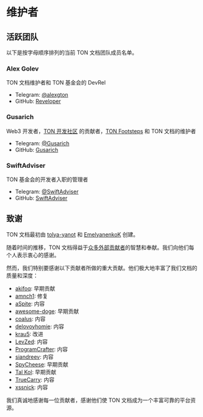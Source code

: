 # 维护者

## 活跃团队

以下是按字母顺序排列的当前 TON 文档团队成员名单。

### Alex Golev

TON 文档维护者和 TON 基金会的 DevRel

- Telegram: [@alexgton](https://t.me/alexgton)
- GitHub: [Reveloper](https://github.com/Reveloper)

### Gusarich

Web3 开发者，[TON 开发社区](https://github.com/ton-community) 的贡献者，[TON Footsteps](https://github.com/ton-society/ton-footsteps) 和 TON 文档的维护者

- Telegram: [@Gusarich](https://t.me/Gusarich)
- GitHub: [Gusarich](https://github.com/Gusarich)

### SwiftAdviser

TON 基金会的开发者入职的管理者

- Telegram: [@SwiftAdviser](https://t.me/SwiftAdviser)
- GitHub: [SwiftAdviser](https://github.com/SwiftAdviser)

## 致谢

TON 文档最初由 [tolya-yanot](https://github.com/tolya-yanot) 和 [EmelyanenkoK](https://github.com/EmelyanenkoK) 创建。

随着时间的推移，TON 文档得益于[众多外部贡献者](https://github.com/ton-community/ton-docs/graphs/contributors)的智慧和奉献。我们向他们每个人表示衷心的感谢。

然而，我们特别要感谢以下贡献者所做的重大贡献。他们极大地丰富了我们文档的质量和深度：

- [akifoq](https://github.com/akifoq): 早期贡献
- [amnch1](https://github.com/amnch1): 修复
- [aSpite](https://github.com/aSpite): 内容
- [awesome-doge](https://github.com/awesome-doge): 早期贡献
- [coalus](https://github.com/coalus): 内容
- [delovoyhomie](https://github.com/delovoyhomie): 内容
- [krau5](https://github.com/krau5): 改进
- [LevZed](https://github.com/LevZed): 内容
- [ProgramCrafter](https://github.com/ProgramCrafter): 内容
- [siandreev](https://github.com/siandreev): 内容
- [SpyCheese](https://github.com/SpyCheese): 早期贡献
- [Tal Kol](https://github.com/talkol): 早期贡献
- [TrueCarry](https://github.com/TrueCarry): 内容
- [xssnick](https://github.com/xssnick): 内容

我们真诚地感谢每一位贡献者，感谢他们使 TON 文档成为一个丰富可靠的平台资源。
